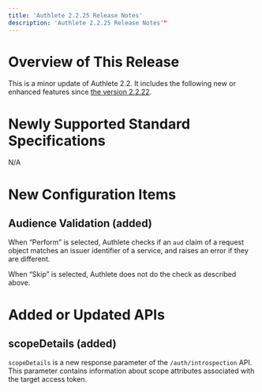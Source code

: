 ```yaml
---
title: 'Authlete 2.2.25 Release Notes'
description: 'Authlete 2.2.25 Release Notes'"
---
```


# Overview of This Release

This is a minor update of Authlete 2.2. It includes the following new or enhanced features since [the version 2.2.22](../2.2.22).

# Newly Supported Standard Specifications

N/A

# New Configuration Items

## Audience Validation (added)

When “Perform” is selected, Authlete checks if an `aud` claim of a request object matches an issuer identifier of a service, and raises an error if they are different.

When “Skip” is selected, Authlete does not do the check as described above.

# Added or Updated APIs

## scopeDetails (added)

`scopeDetails` is a new response parameter of the `/auth/introspection` API. This parameter contains information about scope attributes associated with the target access token.
